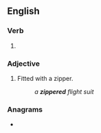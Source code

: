 ==English==

===Verb===
{{head|en|verb form}}

# {{en-past of|zipper}}

===Adjective===
{{en-adj|-}}

# Fitted with a zipper.
#: ''a '''zippered''' flight suit''

===Anagrams===
* {{anagrams|en|rezipped}}
